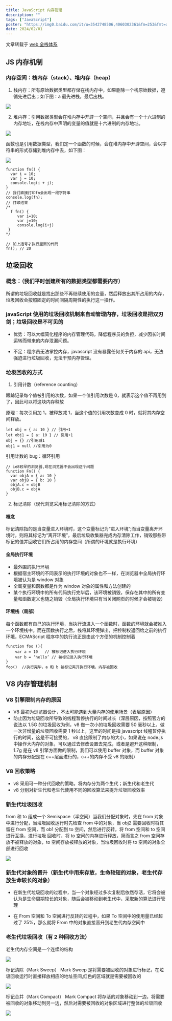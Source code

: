 ```yaml
---
title: JavaScript 内存管理
description: ""
tags: ["JavaScript"]
poster: "https://img0.baidu.com/it/u=3542748506,4060302361&fm=253&fmt=auto&app=138&f=JPEG?w=800&h=500"
date: 2024/02/01
---
```


文章转载于 [web 全栈体系](https://senior-frontend.pages.dev/jsadvanced/function.html)

## JS 内存机制

### 内存空间：栈内存（stack）、堆内存（heap）

1. 栈内存：所有原始数据类型都存储在栈内存中，如果删除一个栈原始数据，遵循先进后出；如下图：a 最先进栈，最后出栈。

![](/images/mdxs/javascript/memory-1.png)

2. 堆内存：引用数据类型会在堆内存中开辟一个空间，并且会有一个十六进制的内存地址，在栈内存中声明的变量的值就是十六进制的内存地址。

![](/images/mdxs/javascript/memory-2.png)

函数也是引用数据类型，我们定一个函数的时候，会在堆内存中开辟空间，会以字符串的形式存储到堆内存中去，如下图：

![](/images/mdxs/javascript/memory-3.png)

```JS
function fn() {
  var i = 10;
  var j = 10;
  console.log(i + j);
}
// 我们直接打印fn会出现一段字符串
console.log(fn);
// 打印结果
/*
  f fn() {
     var i=10;
     var j=10;
     console.log(i+j)
 }
*/

// 加上括号才执行里面的代码
fn(); // 20
```

## 垃圾回收

### 概念：（我们平时创建所有的数据类型都需要内存）

所谓的垃圾回收就是找出那些不再继续使用的变量，然后释放出其所占用的内存，垃圾回收会按照固定的时间间隔周期性的执行这一操作。

### javaScript 使用的垃圾回收机制来自动管理内存，垃圾回收是把双刃剑；垃圾回收是不可见的

- 优势：可以大幅简化程序的内存管理代码，降低程序员的负担，减少因长时间运转而带来的内存泄漏问题。

- 不足：程序员无法掌控内存，javascript 没有暴露任何关于内存的 api，无法强迫进行垃圾回收，无法干预内存管理。

### 垃圾回收的方式

1. 引用计数（reference counting）

跟踪记录每个值被引用的次数，如果一个值引用次数是 0，就表示这个值不再用到了，因此可以将这块内存释放

原理：每次引用加 1，被释放减 1，当这个值的引用次数变成 0 时，就将其内存空间释放。

```JS
let obj = { a: 10 } // 引用+1
let obj1 = { a: 10 } // 引用+1
obj = {} //引用减1
obj1 = null //引用为0
```

引用计数的 bug：循环引用

```JS
// ie8较早的浏览器,现在浏览器不会出现这个问题
function Fn() {
  var objA = { a: 10 }
  var objB = { b: 10 }
  objA.c = objB
  objB.c = objA
}
```

2. 标记清除（现代浏览采用标记清除的方式）

#### 概念

标记清除指的是当变量进入环境时，这个变量标记为“进入环境”;而当变量离开环境时，则将其标记为“离开环境”，最后垃圾收集器完成内存清除工作，销毁那些带标记的值并回收它们所占用的内存空间（所谓的环境就是执行环境）

#### 全局执行环境

- 最外围的执行环境
- 根据宿主环境的不同表示的执行环境的对象也不一样，在浏览器中全局执行环境被认为是 window 对象
- 全局变量和函数都是作为 window 对象的属性和方法创建的
- 某个执行环境中的所有代码执行完毕后，该环境被销毁，保存在其中的所有变量和函数定义也随之销毁（全局执行环境只有当关闭网页的时候才会被销毁）

#### 环境栈（局部）

每个函数都有自己的执行环境，当执行流进入一个函数时，函数的环境就会被推入一个环境栈中。而在函数执行之后，栈将其环境弹出，把控制权返回给之前的执行环境，ECMAScript 程序中的执行流正是由这个方便的机制控制着

```JS
function foo (){
    var a = 10   // 被标记进入执行环境
    var b = ‘hello’ // 被标记进入执行环境
}
foo()  //执行完毕，a 和 b 被标记离开执行环境，内存被回收
```

## V8 内存管理机制

### V8 引擎限制内存的原因

- V8 最初为浏览器设计，不太可能遇到大量内存的使用场景（表层原因）
- 防止因为垃圾回收所导致的线程暂停执行的时间过长（深层原因，按照官方的说法以 1.5G 的垃圾回收为例，v8 做一次小的垃圾回收需要 50 毫秒以上，做一次非增量的垃圾回收需要 1 秒以上，这里的时间是指 javascript 线程暂停执行的时间，这是不可接受的， v8 直接限制了内存的大小，如果说在 node.js 中操作大内存的对象，可以通过去修改设置去完成，或者是避开这种限制，1.7g 是在 v8 引擎方面做的限制，我们可以使用 buffer 对象，而 buffer 对象的内存分配是在 c++层面进行的，c++的内存不受 v8 的限制）

### V8 回收策略

- v8 采用可一种分代回收的策略，将内存分为两个生代；新生代和老生代
- v8 分别对新生代和老生代使用不同的回收算法来提升垃圾回收效率

### 新生代垃圾回收

from 和 to 组成一个 Semispace（半空间）当我们分配对象时，先在 from 对象中进行分配，当垃圾回收运行时先检查 from 中的对象，当 obj2 需要回收时将其留在 from 空间，而 ob1 分配到 to 空间，然后进行反转，将 from 空间和 to 空间进行互换，进行垃圾 回收时，将 to 空间的内存进行释放，简而言之 from 空间存放不被释放的对象，to 空间存放被释放的对象，当垃圾回收时将 to 空间的对象全部进行回收

![](/images/mdxs/javascript/memory-4.jpg)

### 新生代对象的晋升（新生代中用来存放，生命较短的对象，老生代存放生命较长的对象）

- 在新生代垃圾回收的过程中，当一个对象经过多次复制后依然存活，它将会被认为是生命周期较长的对象，随后会被移动到老生代中，采取新的算法进行管理

- 在 From 空间和 To 空间进行反转的过程中，如果 To 空间中的使用量已经超过了 25%，那么就将 From 中的对象直接晋升到老生代内存空间中

### 老生代垃圾回收（有 2 种回收方法）

老生代内存空间是一个连续的结构

![](/images/mdxs/javascript/memory-5.jpg)

标记清除（Mark Sweep） Mark Sweep 是将需要被回收的对象进行标记，在垃圾回收运行时直接释放相应的地址空间,红色的区域就是需要被回收的

![](/images/mdxs/javascript/memory-6.jpg)

标记合并（Mark Compact） Mark Compact 将存活的对象移动到一边，将需要被回收的对象移动到另一边，然后对需要被回收的对象区域进行整体的垃圾回收

![](/images/mdxs/javascript/memory-7.jpg)
